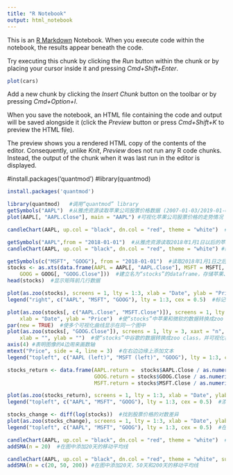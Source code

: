 ```yaml
---
title: "R Notebook"
output: html_notebook
---
```


This is an [R Markdown](http://rmarkdown.rstudio.com) Notebook. When you execute code within the notebook, the results appear beneath the code. 

Try executing this chunk by clicking the *Run* button within the chunk or by placing your cursor inside it and pressing *Cmd+Shift+Enter*. 

```r
plot(cars)
```

Add a new chunk by clicking the *Insert Chunk* button on the toolbar or by pressing *Cmd+Option+I*.

When you save the notebook, an HTML file containing the code and output will be saved alongside it (click the *Preview* button or press *Cmd+Shift+K* to preview the HTML file). 

The preview shows you a rendered HTML copy of the contents of the editor. Consequently, unlike *Knit*, *Preview* does not run any R code chunks. Instead, the output of the chunk when it was last run in the editor is displayed.

#install.packages('quantmod')
#library(quantmod)
```r
install.packages('quantmod')
```


```r
library(quantmod)   #调用“quantmod” library
getSymbols("AAPL")  #从雅虎资源读取苹果公司股票价格数据 (2007-01-03/2019-01-09)
plot(AAPL[, "AAPL.Close"], main = "AAPL") #可视化苹果公司股票价格的走势情况
```

```r
candleChart(AAPL, up.col = "black", dn.col = "red", theme = "white")  #绘制日本烛台图更加清晰体现不同变量下的数据走势
```



```r
getSymbols("AAPL",from = "2018-01-01")  #从雅虎资源读取2018年1月1日以后的苹果股票价格数据
candleChart(AAPL, up.col = "black", dn.col = "red", theme = "white") #绘制烛台图，设置up candle颜色为黑色，down candle颜色为红色，背景颜色为白色
```



```r
getSymbols(c("MSFT", "GOOG"), from = "2018-01-01")  #读取2018年1月1日之后的微软和谷歌股票价格数据
stocks <- as.xts(data.frame(AAPL = AAPL[, "AAPL.Close"], MSFT = MSFT[, "MSFT.Close"], 
    GOOG = GOOG[, "GOOG.Close"]))  #建立名为“stocks”的dataframe，存储苹果、微软和谷歌三家公司的股票收市价，并转换成具有时间索引的观测值矩阵
head(stocks)  #显示矩阵前几行数据
```

```r
plot(as.zoo(stocks), screens = 1, lty = 1:3, xlab = "Date", ylab = "Price") #使“stocks”转换成zoo class，并可视化三家公司收市价随年份的变化趋势
legend("right", c("AAPL", "MSFT", "GOOG"), lty = 1:3, cex = 0.5)  #标记图标
```

```r
plot(as.zoo(stocks[, c("AAPL.Close", "MSFT.Close")]), screens = 1, lty = 1:2, 
    xlab = "Date", ylab = "Price")  #使“stocks”中苹果和微软的数据转换成zoo class，并可视化这两家公司收市价随年份的变化趋势
par(new = TRUE)  #使多个可视化曲线显示在同一个图中
plot(as.zoo(stocks[, "GOOG.Close"]), screens = 1, lty = 3, xaxt = "n", yaxt = "n", 
    xlab = "", ylab = "")  #使“stocks”中谷歌的数据转换成zoo class，并可视化谷歌的收市价随年份的变化趋势
axis(4) #表明图像的4边用来画数轴 
mtext("Price", side = 4, line = 3)  #在右边边缘上添加文本
legend("topleft", c("AAPL (left)", "MSFT (left)", "GOOG"), lty = 1:3, cex = 0.5) #在左上方添加图标

```

```r
stocks_return <- data.frame(AAPL.return =  stocks$AAPL.Close / as.numeric(stocks$AAPL.Close[1]),
                            GOOG.return = stocks$GOOG.Close / as.numeric(stocks$GOOG.Close[1]),
                            MSFT.return = stocks$MSFT.Close / as.numeric(stocks$MSFT.Close[1])) #计算每家公司的股票回报，并整合在一个名为“stocks_return"的dataframe中
```

```r
plot(as.zoo(stocks_return), screens = 1, lty = 1:3, xlab = "Date", ylab = "Return")  ##使“stocks_return”转换成zoo class，并可视化三家公司股票回报随年份的变化趋势
legend("topleft", c("AAPL", "MSFT", "GOOG"), lty = 1:3, cex = 0.5)  #添加图标
```


```r
stocks_change <- diff(log(stocks))  #找到股票价格的对数差异
plot(as.zoo(stocks_change), screens = 1, lty = 1:3, xlab = "Date", ylab = "Log Difference")  #使股票价格的对数差异转换成zoo class并将其可视化
legend("topleft", c("AAPL", "MSFT", "GOOG"), lty = 1:3, cex = 0.5)  #在左上方添加图标
```

```r
candleChart(AAPL, up.col = "black", dn.col = "red", theme = "white")  #重新绘制苹果公司股票价格的烛台图
addSMA(n = 20)  #在图中添加20天的移动平均线
```

```r
candleChart(AAPL, up.col = "black", dn.col = "red", theme = "white", subset = "2016-01-04/") #重新绘制苹果公司股票价格的烛台图，数据从2016年1月4日开始
addSMA(n = c(20, 50, 200)) #在图中添加20天，50天和200天的移动平均线
```
